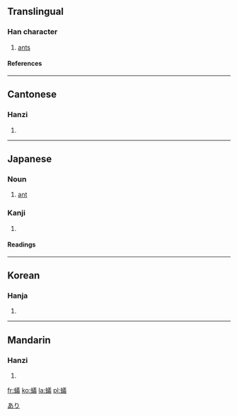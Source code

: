 {{see|蚁}}<!-- may be replaced by zh-forms -->

==Translingual==
===Han character===
{{Han char|rn=142|rad=虫|as=13|sn=19|four=5815<sub>3</sub>|canj=中戈廿土戈 (LITGI)}}
# [[ant]]s
====References====
{{Han ref|kx=1099.030|dkj=33672|dj=1563.080|hdz=42898.110|uh=87FB|ud=34811|bh=C3C6|bd=50118}}
----
==Cantonese==
===Hanzi===
{{yue-hanzi|jyut=|y=ngai5}}
# {{defn|Cantonese}}
----
==Japanese==
===Noun===
{{ja-noun|k|hira=あり|rom=ari}}

# [[ant]]
[[Category:ja:Insects|あり]]

===Kanji===
{{ja-kanji|grade=|rs=虫13}}
# {{defn|Japanese}}
====Readings====
{{ja-readings|on=[[ぎ]] (gi)|kun=[[あり]] (ari)}}
----

==Korean==
===Hanja===
{{ko-hanja|hangeul=의|eumhun=|rv=ui|mr=ŭi|y=uy}}
# {{defn|Korean}}
----
==Mandarin==
===Hanzi===
{{cmn-hanzi|sim=蚁|pin=[[jǐ]] (ji3), [[yǐ]] (yi3)|wg=chi<sup>3</sup>, i<sup>3</sup>}}
# {{defn|Mandarin}}

[[fr:蟻]]
[[ko:蟻]]
[[la:蟻]]
[[pl:蟻]]